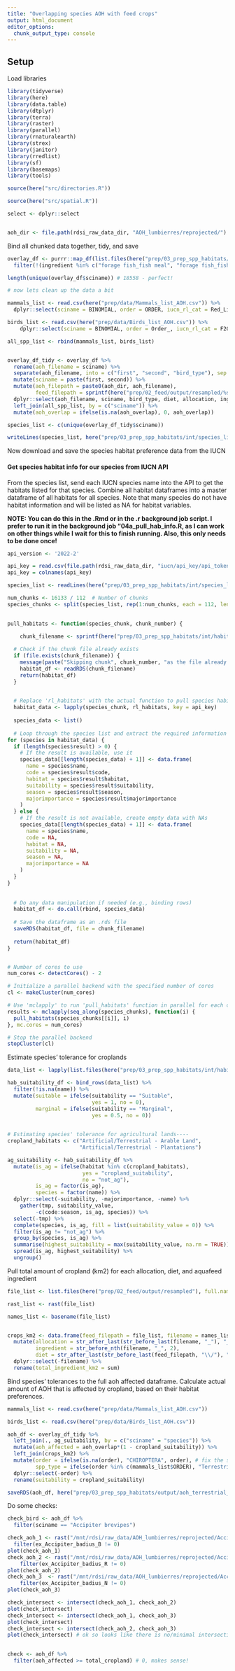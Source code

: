 ```yaml
---
title: "Overlapping species AOH with feed crops"
output: html_document
editor_options: 
  chunk_output_type: console
---
```


## Setup

Load libraries

```r

library(tidyverse)
library(here)
library(data.table)
library(dtplyr)
library(terra)
library(raster)
library(parallel)
library(rnaturalearth)
library(strex)
library(janitor)
library(rredlist)
library(sf)
library(basemaps)
library(tools)

source(here("src/directories.R"))

source(here("src/spatial.R"))

select <- dplyr::select


aoh_dir <- file.path(rdsi_raw_data_dir, "AOH_lumbierres/reprojected/")
```

Bind all chunked data together, tidy, and save

```r

overlay_df <- purrr::map_df(list.files(here("prep/03_prep_spp_habitats/int/aoh_overlay_chunks_terrestrial/"), full.names = TRUE), readRDS) %>% 
  filter(!(ingredient %in% c("forage fish_fish meal", "forage fish_fish oil", "trimmings fish_fish meal, cut offs", "trimmings fish_fish oil, cut offs"))) # filter out marine ingredients, as there should be no overlap.. this is just a mistake from the last run

length(unique(overlay_df$sciname)) # 18558 - perfect! 

# now lets clean up the data a bit 

mammals_list <- read.csv(here("prep/data/Mammals_list_AOH.csv")) %>%
  dplyr::select(sciname = BINOMIAL, order = ORDER, iucn_rl_cat = Red_List_Category_2019)

birds_list <- read.csv(here("prep/data/Birds_list_AOH.csv")) %>%
    dplyr::select(sciname = BINOMIAL, order = Order_, iucn_rl_cat = F2019_Iucn_Red_List_Category)

all_spp_list <- rbind(mammals_list, birds_list)


overlay_df_tidy <- overlay_df %>%
  rename(aoh_filename = sciname) %>%
  separate(aoh_filename, into = c("first", "second", "bird_type"), sep = "_", remove = FALSE) %>%
  mutate(sciname = paste(first, second)) %>%
  mutate(aoh_filepath = paste0(aoh_dir, aoh_filename), 
         feed_filepath = sprintf(here("prep/02_feed/output/resampled/%s/%s_%s_A.tif"), diet, ingredient, allocation)) %>%
  dplyr::select(aoh_filename, sciname, bird_type, diet, allocation, ingredient, aoh_overlap, aoh_area_orig, feed_filepath, aoh_filepath) %>%
  left_join(all_spp_list, by = c("sciname")) %>%
  mutate(aoh_overlap = ifelse(is.na(aoh_overlap), 0, aoh_overlap))

species_list <- c(unique(overlay_df_tidy$sciname))

writeLines(species_list, here("prep/03_prep_spp_habitats/int/species_list.txt"))

```

Now download and save the species habitat preference data from the IUCN


#### Get species habitat info for our species from IUCN API

From the species list, send each IUCN species name into the API to get the habitats listed for that species. Combine all habitat dataframes into a master dataframe of all habitats for all species. Note that many species do not have habitat information and will be listed as NA for habitat variables.

**NOTE: You can do this in the .Rmd or in the .r background job script. I prefer to run it in the background job "04a_pull_hab_info.R, as I can work on other things while I wait for this to finish running. Also, this only needs to be done once!**

```r

api_version <- '2022-2'

api_key = read.csv(file.path(rdsi_raw_data_dir, "iucn/api_key/api_token.txt"))
api_key = colnames(api_key)

species_list <- readLines(here("prep/03_prep_spp_habitats/int/species_list.txt"))

num_chunks <- 16133 / 112  # Number of chunks
species_chunks <- split(species_list, rep(1:num_chunks, each = 112, length.out = length(species_list)))
  

pull_habitats <- function(species_chunk, chunk_number) {
  
    chunk_filename <- sprintf(here("prep/03_prep_spp_habitats/int/habitat_suitability_chunks/full_df_chunk_%s.rds"), chunk_number)

  # Check if the chunk file already exists
  if (file.exists(chunk_filename)) {
    message(paste("Skipping chunk", chunk_number, "as the file already exists."))
    habitat_df <- readRDS(chunk_filename)
    return(habitat_df)
  }

  
  # Replace 'rl_habitats' with the actual function to pull species habitat information
  habitat_data <- lapply(species_chunk, rl_habitats, key = api_key)
  
  species_data <- list()
  
  # Loop through the species list and extract the required information
for (species in habitat_data) {
  if (length(species$result) > 0) {
    # If the result is available, use it
    species_data[[length(species_data) + 1]] <- data.frame(
      name = species$name,
      code = species$result$code,
      habitat = species$result$habitat,
      suitability = species$result$suitability,
      season = species$result$season,
      majorimportance = species$result$majorimportance
    )
  } else {
    # If the result is not available, create empty data with NAs
    species_data[[length(species_data) + 1]] <- data.frame(
      name = species$name,
      code = NA,
      habitat = NA,
      suitability = NA,
      season = NA,
      majorimportance = NA
    )
  }
}
  
  
  # Do any data manipulation if needed (e.g., binding rows)
  habitat_df <- do.call(rbind, species_data)
  
  # Save the dataframe as an .rds file
  saveRDS(habitat_df, file = chunk_filename)
  
  return(habitat_df)
}


# Number of cores to use
num_cores <- detectCores() - 2

# Initialize a parallel backend with the specified number of cores
cl <- makeCluster(num_cores)

# Use 'mclapply' to run 'pull_habitats' function in parallel for each chunk
results <- mclapply(seq_along(species_chunks), function(i) {
  pull_habitats(species_chunks[[i]], i)
}, mc.cores = num_cores)

# Stop the parallel backend
stopCluster(cl)


```

Estimate species' tolerance for croplands

```r

data_list <- lapply(list.files(here("prep/03_prep_spp_habitats/int/habitat_suitability_chunks/"), full.names = TRUE), readRDS)

hab_suitability_df <- bind_rows(data_list) %>%
  filter(!is.na(name)) %>%
  mutate(suitable = ifelse(suitability == "Suitable",
                           yes = 1, no = 0),
         marginal = ifelse(suitability == "Marginal",
                           yes = 0.5, no = 0))
  

# Estimating species' tolerance for agricultural lands----
cropland_habitats <- c("Artificial/Terrestrial - Arable Land",
                       "Artificial/Terrestrial - Plantations")

ag_suitability <- hab_suitability_df %>%
  mutate(is_ag = ifelse(habitat %in% c(cropland_habitats),
                        yes = "cropland_suitability",
                        no = "not_ag"),
         is_ag = factor(is_ag),
         species = factor(name)) %>%
  dplyr::select(-suitability, -majorimportance, -name) %>%
    gather(tmp, suitability_value, 
         -c(code:season, is_ag, species)) %>%
  select(-tmp) %>%
  complete(species, is_ag, fill = list(suitability_value = 0)) %>%
  filter(is_ag != "not_ag") %>%
  group_by(species, is_ag) %>%
  summarise(highest_suitability = max(suitability_value, na.rm = TRUE)) %>%
  spread(is_ag, highest_suitability) %>%
  ungroup()

```

Pull total amount of cropland (km2) for each allocation, diet, and aquafeed ingredient

```r
file_list <- list.files(here("prep/02_feed/output/resampled"), full.names = TRUE, recursive = TRUE, pattern = "_A") # 36 - good

rast_list <- rast(file_list)

names_list <- basename(file_list)


crops_km2 <- data.frame(feed_filepath = file_list, filename = names_list, total_cropland = global(rast_list, "sum", na.rm = TRUE)) %>%
  mutate(allocation = str_after_last(str_before_last(filename, "_"), "_"),
         ingredient = str_before_nth(filename, "_", 2),
         diet = str_after_last(str_before_last(feed_filepath, "\\/"), "\\/")) %>%
  dplyr::select(-filename) %>%
  rename(total_ingredient_km2 = sum)


```


Bind species' tolerances to the full aoh affected dataframe. Calculate actual amount of AOH that is affected by cropland, based on their habitat preferences. 

```r
mammals_list <- read.csv(here("prep/data/Mammals_list_AOH.csv"))

birds_list <- read.csv(here("prep/data/Birds_list_AOH.csv"))

aoh_df <- overlay_df_tidy %>%
  left_join(., ag_suitability, by = c("sciname" = "species")) %>%
  mutate(aoh_affected = aoh_overlap*(1 - cropland_suitability)) %>%
  left_join(crops_km2) %>%
  mutate(order = ifelse(is.na(order), "CHIROPTERA", order), # fix the spp with missing order
         spp_type = ifelse(order %in% c(mammals_list$ORDER), "Terrestrial mammal", "Bird")) %>% # identifier for class type
  dplyr::select(-order) %>%
  rename(suitability = cropland_suitability)

saveRDS(aoh_df, here("prep/03_prep_spp_habitats/output/aoh_terrestrial_mammals_birds_overlap.rds")) # save rds to save space

```

  
Do some checks: 

```r
check_bird <- aoh_df %>%
  filter(sciname == "Accipiter brevipes")

check_aoh_1 <- rast("/mnt/rdsi/raw_data/AOH_lumbierres/reprojected/Accipiter_badius_B.tif") %>%
  filter(ex_Accipiter_badius_B != 0)
plot(check_aoh_1)
check_aoh_2 <- rast("/mnt/rdsi/raw_data/AOH_lumbierres/reprojected/Accipiter_badius_R.tif") %>%
    filter(ex_Accipiter_badius_R != 0)
plot(check_aoh_2)
check_aoh_3  <- rast("/mnt/rdsi/raw_data/AOH_lumbierres/reprojected/Accipiter_badius_N.tif") %>%
    filter(ex_Accipiter_badius_N != 0)
plot(check_aoh_3)

check_intersect <- intersect(check_aoh_1, check_aoh_2)
plot(check_intersect)
check_intersect <- intersect(check_aoh_1, check_aoh_3)
plot(check_intersect)
check_intersect <- intersect(check_aoh_2, check_aoh_3)
plot(check_intersect) # ok so looks like there is no/minimal intersection... additionally, the paper indicates that they can be combined and are separate, non-overlapping habitats. So probably no double counting occurring thankfully. 

  
check <- aoh_df %>%
  filter(aoh_affected >= total_cropland) # 0, makes sense! 
```

  